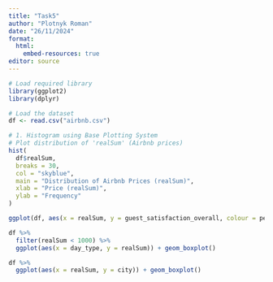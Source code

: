 ```yaml
---
title: "Task5"
author: "Plotnyk Roman"
date: "26/11/2024"
format:
  html:
    embed-resources: true
editor: source
---
```


```r
# Load required library
library(ggplot2)
library(dplyr)

# Load the dataset
df <- read.csv("airbnb.csv")
```

```r
# 1. Histogram using Base Plotting System
# Plot distribution of 'realSum' (Airbnb prices)
hist(
  df$realSum,
  breaks = 30,
  col = "skyblue",
  main = "Distribution of Airbnb Prices (realSum)",
  xlab = "Price (realSum)",
  ylab = "Frequency"
)
```
```r
ggplot(df, aes(x = realSum, y = guest_satisfaction_overall, colour = person_capacity)) + geom_point()
```

```r
df %>% 
  filter(realSum < 1000) %>% 
  ggplot(aes(x = day_type, y = realSum)) + geom_boxplot()
```
```r
df %>% 
  ggplot(aes(x = realSum, y = city)) + geom_boxplot()
```

